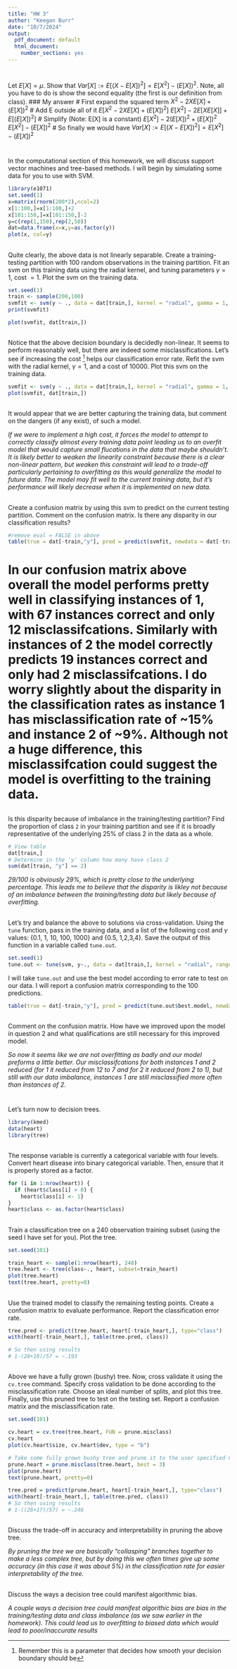 ```yaml
---
title: "HW 3"
author: "Keegan Burr"
date: "10/7/2024"
output:
  pdf_document: default
  html_document:
    number_sections: yes
---
```


#

Let $E[X] = \mu$.  Show that $Var[X] := E[(X-E[X])^2] = E[X^2]-(E[X])^2$.  Note, all you have to do is show the second equality (the first is our definition from class). 
### My answer
# First expand the squared term
$X^2-2XE[X]+(E[X])^2$
# Add E outside all of it
$E[X^2-2XE[X]+(E[X])^2]$
$E[X^2]-2E[XE[X]]+E[(E[X])^2]$
# Simplify (Note: E[X] is a constant)
$E[X^2]-2(E[X])^2+(E[X])^2$
$E[X^2]-(E[X])^2$
# So finally we would have
$Var[X] := E[(X-E[X])^2] = E[X^2]-(E[X])^2$


# 

In the computational section of this homework, we will discuss support vector machines and tree-based methods.  I will begin by simulating some data for you to use with SVM. 

```r
library(e1071)
set.seed(1) 
x=matrix(rnorm(200*2),ncol=2)
x[1:100,]=x[1:100,]+2
x[101:150,]=x[101:150,]-2
y=c(rep(1,150),rep(2,50))
dat=data.frame(x=x,y=as.factor(y))
plot(x, col=y)

```


##

Quite clearly, the above data is not linearly separable.  Create a training-testing partition with 100 random observations in the training partition.  Fit an svm on this training data using the radial kernel, and tuning parameters $\gamma=1$, cost $=1$.  Plot the svm on the training data.  

```r
set.seed(1)
train <- sample(200,100)
svmfit <- svm(y ~ ., data = dat[train,], kernel = "radial", gamma = 1, cost = 1)
print(svmfit)

plot(svmfit, dat[train,])
```

##

Notice that the above decision boundary is decidedly non-linear.  It seems to perform reasonably well, but there are indeed some misclassifications.  Let's see if increasing the cost ^[Remember this is a parameter that decides how smooth your decision boundary should be] helps our classification error rate.  Refit the svm with the radial kernel, $\gamma=1$, and a cost of 10000.  Plot this svm on the training data. 

```r
svmfit <- svm(y ~ ., data = dat[train,], kernel = "radial", gamma = 1, cost = 10000)
plot(svmfit, dat[train,])
```

##

It would appear that we are better capturing the training data, but comment on the dangers (if any exist), of such a model. 

*If we were to implement a high cost, it forces the model to attempt to correctly classify almost every training data point leading us to an overfit model that would capture small flucations in the data that maybe shouldn't. It is likely better to weaken the linearity constraint because there is a clear non-linear pattern, but weaken this constraint will lead to a trade-off particularly pertaining to overfitting as this would generalize the model to future data. The model may fit well to the current training data, but it's performance will likely decrease when it is implemented on new data.*

##

Create a confusion matrix by using this svm to predict on the current testing partition.  Comment on the confusion matrix.  Is there any disparity in our classification results?    

```r
#remove eval = FALSE in above
table(true = dat[-train,"y"], pred = predict(svmfit, newdata = dat[-train,]))
```
# In our confusion matrix above overall the model performs pretty well in classifying instances of 1, with 67 instances correct and only 12 misclassifcations. Similarly with instances of 2 the model correctly predicts 19 instances correct and only had 2 misclassifcations. I do worry slightly about the disparity in the classification rates as instance 1 has misclassification rate of ~15% and instance 2 of ~9%. Although not a huge difference, this misclassifcation could suggest the model is overfitting to the training data.


##

Is this disparity because of imbalance in the training/testing partition?  Find the proportion of class `2` in your training partition and see if it is broadly representative of the underlying 25\% of class 2 in the data as a whole.  

```r
# View table 
dat[train,]
# Determine in the 'y' column how many have class 2
sum(dat[train, "y"] == 2)


```

*29/100 is obviously 29%, which is pretty close to the underlying percentage. This leads me to believe that the disparity is likley not because of an imbalance between the training/testing data but likely because of overfitting.*

##

Let's try and balance the above to solutions via cross-validation.  Using the `tune` function, pass in the training data, and a list of the following cost and $\gamma$ values: {0.1, 1, 10, 100, 1000} and {0.5, 1,2,3,4}.  Save the output of this function in a variable called `tune.out`.  

```r
set.seed(1)
tune.out <- tune(svm, y~., data = dat[train,], kernel = "radial", ranges = list(cost = c(0.1, 1, 10, 100, 1000), gamma = c(0.5, 1,2,3,4)))
```

I will take `tune.out` and use the best model according to error rate to test on our data.  I will report a confusion matrix corresponding to the 100 predictions.  


```r
table(true = dat[-train,"y"], pred = predict(tune.out$best.model, newdata = dat[-train,]))
```

##

Comment on the confusion matrix.  How have we improved upon the model in question 2 and what qualifications are still necessary for this improved model.  

*So now it seems like we are not overfitting as badly and our model preforms a little better. Our misclassifcations for both instances 1 and 2 reduced (for 1 it reduced from 12 to 7 and for 2 it reduced from 2 to 1), but still with our data imbalance, instances 1 are still misclassified more often than instances of 2.* 

# 
Let's turn now to decision trees.  

```r

library(kmed)
data(heart)
library(tree)

```

## 

The response variable is currently a categorical variable with four levels.  Convert heart disease into binary categorical variable.  Then, ensure that it is properly stored as a factor. 

```r
for (i in 1:nrow(heart)) {
  if (heart$class[i] > 0) {
    heart$class[i] <- 1}
}
heart$class <- as.factor(heart$class)
```

## 

Train a classification tree on a 240 observation training subset (using the seed I have set for you).  Plot the tree.  

```r
set.seed(101)

train_heart <- sample(1:nrow(heart), 240)
tree.heart <- tree(class~., heart, subset=train_heart)
plot(tree.heart)
text(tree.heart, pretty=0)
```


## 

Use the trained model to classify the remaining testing points.  Create a confusion matrix to evaluate performance.  Report the classification error rate.  

```r
tree.pred <- predict(tree.heart, heart[-train_heart,], type="class")
with(heart[-train_heart,], table(tree.pred, class))

# So then using results
# 1-(28+18)/57 = ~.193
```

##  

Above we have a fully grown (bushy) tree.  Now, cross validate it using the `cv.tree` command.  Specify cross validation to be done according to the misclassification rate.  Choose an ideal number of splits, and plot this tree.  Finally, use this pruned tree to test on the testing set.  Report a confusion matrix and the misclassification rate.  

```r
set.seed(101)

cv.heart = cv.tree(tree.heart, FUN = prune.misclass)
cv.heart
plot(cv.heart$size, cv.heart$dev, type = "b")

# Take some fully grown bushy tree and prune it to the user specified number of splits (in this case 3 looks best)
prune.heart = prune.misclass(tree.heart, best = 3)
plot(prune.heart)
text(prune.heart, pretty=0)

tree.pred = predict(prune.heart, heart[-train_heart,], type="class")
with(heart[-train_heart,], table(tree.pred, class))
# So then using results
# 1-((26+17)/57) = ~.246
```


##

Discuss the trade-off in accuracy and interpretability in pruning the above tree. 

*By pruning the tree we are basically "collasping" branches together to make a less complex tree, but by doing this we often times give up some accuracy (in this case it was about 5%) in the classification rate for easier interpretability of the tree.*

## 

Discuss the ways a decision tree could manifest algorithmic bias.  

*A couple ways a decision tree could manifest algorithic bias are bias in the training/testing data and class imbalance (as we saw earlier in the homework). This could lead us to overfitting to biased data which would lead to poor/inaccurate results*